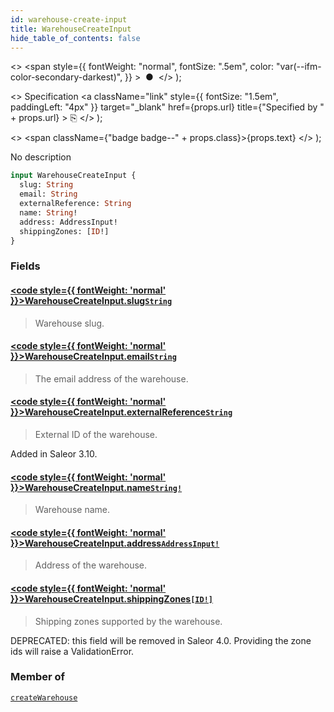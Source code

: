 ```yaml
---
id: warehouse-create-input
title: WarehouseCreateInput
hide_table_of_contents: false
---
```


  <>
    <span
      style={{
        fontWeight: "normal",
        fontSize: ".5em",
        color: "var(--ifm-color-secondary-darkest)",
      }}
    >
      &nbsp;●&nbsp;
    </span>
  </>
);

  <>
    Specification
    <a
      className="link"
      style={{ fontSize: "1.5em", paddingLeft: "4px" }}
      target="\_blank"
      href={props.url}
      title={"Specified by " + props.url}
    >
      ⎘
    </a>
  </>
);

  <>
    <span className={"badge badge--" + props.class}>{props.text}</span>
  </>
);

No description

```graphql
input WarehouseCreateInput {
  slug: String
  email: String
  externalReference: String
  name: String!
  address: AddressInput!
  shippingZones: [ID!]
}
```

### Fields

#### [<code style={{ fontWeight: 'normal' }}>WarehouseCreateInput.<b>slug</b></code>](#)<Bullet />[`String`](../../../storefront/miscellaneous/scalars/string) <Badge class="secondary" text="scalar"/>

> Warehouse slug.

#### [<code style={{ fontWeight: 'normal' }}>WarehouseCreateInput.<b>email</b></code>](#)<Bullet />[`String`](../../../storefront/miscellaneous/scalars/string) <Badge class="secondary" text="scalar"/>

> The email address of the warehouse.

#### [<code style={{ fontWeight: 'normal' }}>WarehouseCreateInput.<b>externalReference</b></code>](#)<Bullet />[`String`](../../../storefront/miscellaneous/scalars/string) <Badge class="secondary" text="scalar"/>

> External ID of the warehouse.

Added in Saleor 3.10.

>

#### [<code style={{ fontWeight: 'normal' }}>WarehouseCreateInput.<b>name</b></code>](#)<Bullet />[`String!`](../../../storefront/miscellaneous/scalars/string) <Badge class="secondary" text="non-null"/> <Badge class="secondary" text="scalar"/>

> Warehouse name.

#### [<code style={{ fontWeight: 'normal' }}>WarehouseCreateInput.<b>address</b></code>](#)<Bullet />[`AddressInput!`](../../../storefront/miscellaneous/inputs/address-input) <Badge class="secondary" text="non-null"/> <Badge class="secondary" text="input"/>

> Address of the warehouse.

#### [<code style={{ fontWeight: 'normal' }}>WarehouseCreateInput.<b>shippingZones</b></code>](#)<Bullet />[`[ID!]`](../../../storefront/miscellaneous/scalars/id) <Badge class="secondary" text="list"/> <Badge class="secondary" text="scalar"/>

> Shipping zones supported by the warehouse.

DEPRECATED: this field will be removed in Saleor 4.0. Providing the zone ids will raise a ValidationError.

>

### Member of

[`createWarehouse`](../../../storefront/products/mutations/create-warehouse) <Badge class="secondary" text="mutation"/>
